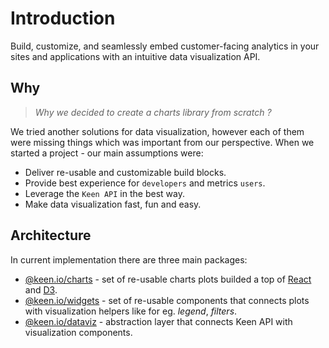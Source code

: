 
<Meta title="Docs/Introduction" />

# Introduction

Build, customize, and seamlessly embed customer-facing analytics in your sites and applications with an intuitive data visualization API.

## Why

> *Why we decided to create a charts library from scratch ?*

We tried another solutions for data visualization, however each of them were missing things which was important from our perspective.
When we started a project - our main assumptions were:

- Deliver re-usable and customizable build blocks.
- Provide best experience for `developers` and metrics `users`.
- Leverage the `Keen API` in the best way.
- Make data visualization fast, fun and easy.

## Architecture

In current implementation there are three main packages:
- [@keen.io/charts](?path=/docs/docs-charts--page) - set of re-usable charts plots builded a top of [React](https://reactjs.org/) and [D3](https://d3js.org/).
- [@keen.io/widgets](?path=/docs/docs-widgets--page) - set of re-usable components that connects plots with visualization helpers like for eg. *legend*, *filters*.
- [@keen.io/dataviz](?path=/docs/docs-datviz--page) - abstraction layer that connects Keen API with visualization components.
